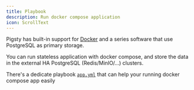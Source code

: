 ```yaml
---
title: Playbook
description: Run docker compose application
icon: ScrollText
---
```


Pigsty has built-in support for [Docker](/docker) and a series software that use PostgreSQL as primary storage.

You can run stateless application with docker compose, and store the data in the external HA PostgreSQL (Redis/MinIO/...) clusters.

There's a dedicate playbook [`app.yml`](https://github.com/pgsty/pigsty/blob/main/app.yml) that can help your running docker compose app easily

